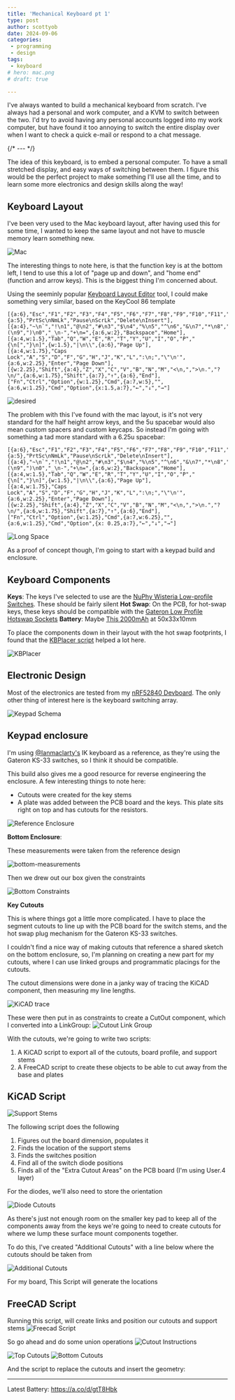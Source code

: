 ```yaml
---
title: 'Mechanical Keyboard pt 1'
type: post
author: scottyob
date: 2024-09-06
categories:
 - programming
 - design
tags:
 - keyboard
# hero: mac.png
# draft: true

---
```

I've always wanted to build a mechanical keyboard from scratch.  I've always had a personal and work computer, and a KVM to switch between the two.  I'd try to avoid having any personal accounts logged into my work computer, but have found it too annoying to switch the entire display over when I want to check a quick e-mail or respond to a chat message.

{/* --- */}



The idea of this keyboard, is to embed a personal computer.  To have a small stretched display, and easy ways of switching between them.  I figure this would be the perfect project to make something I'll use all the time, and to learn some more electronics and design skills along the way!

## Keyboard Layout

I've been very used to the Mac keyboard layout, after having used this for some time, I wanted to keep the same layout and not have to muscle memory learn something new. 

![Mac](mac.png)

The interesting things to note here, is that the function key is at the bottom left, I tend to use this a lot of "page up and down", and "home end" (function and arrow keys).  This is the biggest thing I'm concerned about.

Using the seeminly popular [Keyboard Layout Editor](http://www.keyboard-layout-editor.com/) tool, I could make something very similar, based on the KeyCool 86 template

```
[{a:6},"Esc","F1","F2","F3","F4","F5","F6","F7","F8","F9","F10","F11","F12",{a:5},"PrtSc\nNmLk","Pause\nScrLk","Delete\nInsert"],
[{a:4},"~\n`","!\n1","@\n2","#\n3","$\n4","%\n5","^\n6","&\n7","*\n8","(\n9",")\n0","_\n-","+\n=",{a:6,w:2},"Backspace","Home"],
[{a:4,w:1.5},"Tab","Q","W","E","R","T","Y","U","I","O","P","{\n[","}\n]",{w:1.5},"|\n\\",{a:6},"Page Up"],
[{a:4,w:1.75},"Caps Lock","A","S","D","F","G","H","J","K","L",":\n;","\"\n'",{a:6,w:2.25},"Enter","Page Down"],
[{w:2.25},"Shift",{a:4},"Z","X","C","V","B","N","M","<\n,",">\n.","?\n/",{a:6,w:1.75},"Shift",{a:7},"↑",{a:6},"End"],
["Fn","Ctrl","Option",{w:1.25},"Cmd",{a:7,w:5},"",{a:6,w:1.25},"Cmd","Option",{x:1.5,a:7},"←","↓","→"]
```
![desired](desired.png)

The problem with this I've found with the mac layout, is it's not very standard for the half height arrow keys, and the 5u spacebar would also mean custom spacers and custom keycaps.  So instead I'm going with something a tad more standard with a 6.25u spacebar:

```
[{a:6},"Esc","F1","F2","F3","F4","F5","F6","F7","F8","F9","F10","F11","F12",{a:5},"PrtSc\nNmLk","Pause\nScrLk","Delete\nInsert"],
[{a:4},"~\n`","!\n1","@\n2","#\n3","$\n4","%\n5","^\n6","&\n7","*\n8","(\n9",")\n0","_\n-","+\n=",{a:6,w:2},"Backspace","Home"],
[{a:4,w:1.5},"Tab","Q","W","E","R","T","Y","U","I","O","P","{\n[","}\n]",{w:1.5},"|\n\\",{a:6},"Page Up"],
[{a:4,w:1.75},"Caps Lock","A","S","D","F","G","H","J","K","L",":\n;","\"\n'",{a:6,w:2.25},"Enter","Page Down"],
[{w:2.25},"Shift",{a:4},"Z","X","C","V","B","N","M","<\n,",">\n.","?\n/",{a:6,w:1.75},"Shift",{a:7},"↑",{a:6},"End"],
["Fn","Ctrl","Option",{w:1.25},"Cmd",{a:7,w:6.25},"",{a:6,w:1.25},"Cmd","Option",{x: 0.25,a:7},"←","↓","→"]
```
![Long Space](long_space.png)

As a proof of concept though, I'm going to start with a keypad build and enclosure.

## Keyboard Components

**Keys**: The keys I've selected to use are the [NuPhy Wisteria Low-profile Switches](https://nuphy.com/products/nuphy-wisteria-t55-low-profile-switches).  These should be fairly silent
**Hot Swap**: On the PCB, for hot-swap keys, these keys should be compatible with the [Gateron Low Profile Hotswap Sockets](https://shop.beekeeb.com/product/gateron-low-profile-hotswap-socket/)
**Battery**: Maybe [This 2000mAh](https://a.co/d/hWbBQso) at 50x33x10mm


To place the components down in their layout with the hot swap footprints, I found that the [KBPlacer script](https://github.com/adamws/kicad-kbplacer) helped a lot here.

![KBPlacer](KBPlacer.png)

## Electronic Design

Most of the electronics are tested from my [nRF52840 Devboard](/post/2024-08-08-nrf52840-devboard).  The only other thing of interest here is the keyboard switching array.

![Keypad Schema](keypad-schema.png)


## Keypad enclosure

I'm using [@Ianmaclarty's](https://github.com/ianmaclarty/ik) IK keyboard as a reference, as they're using the Gateron KS-33 switches, so I think it should be compatible.

This build also gives me a good resource for reverse engineering the enclosure.  A few interesting things to note here:

- Cutouts were created for the key stems
- A plate was added between the PCB board and the keys.  This plate sits right on top and has cutouts for the resistors.

![Reference Enclosure](reference-enclosure.png)


**Bottom Enclosure**:

These measurements were taken from the reference design

![bottom-measurements](bottom-measurements.png)

Then we drew out our box given the constraints

![Bottom Constraints](bottom-constraints.png)


**Key Cutouts**

This is where things got a little more complicated.  I have to place the segment cutouts to line up with the PCB board for the switch stems, and the hot swap plug mechanism for the Gateron KS-33 switches.

I couldn't find a nice way of making cutouts that reference a shared sketch on the bottom enclosure, so, I'm planning on creating a new part for my cutouts, where I can use linked groups and programmatic placings for the cutouts.

The cutout dimensions were done in a janky way of tracing the KiCAD component, then measuring my line lengths.

![KiCAD trace](cutout-kicad.png)

These were then put in as constraints to create a CutOut component, which I converted into a LinkGroup:
![Cutout Link Group](cutout-link-group.png)


With the cutouts, we're going to write two scripts:
1. A KiCAD script to export all of the cutouts, board profile, and support stems
2. A FreeCAD script to create these objects to be able to cut away from the base and plates

## KiCAD Script

![Support Stems](support-stems.png)

The following script does the following
1. Figures out the board dimension, populates it
2. Finds the location of the support stems
3. Finds the switches position
4. Find all of the switch diode positions
5. Finds all of the "Extra Cutout Areas" on the PCB board (I'm using User.4 layer)

For the diodes, we'll also need to store the orientation 

![Diode Cutouts](diode-cutout.png)

As there's just not enough room on the smaller key pad to keep all of the components away from the keys
we're going to need to create cutouts for where we lump these surface mount components together.

To do this, I've created "Additional Cutouts" with a line below where the cutouts should be taken from

![Additional Cutouts](additional-cutouts.png)


For my board, This Script will generate the locations
<Gist gistId="scottyob/5369b60413889b4fae29030f5f2e58b8" />


## FreeCAD Script


Running this script, will create links and position our cutouts and support stems
![Freecad Script](freecad-script.png)

So go ahead and do some union operations
![Cutout Instructions](cutout-instructions.png)

![Top Cutouts](bottom-cutout-1.png)
![Bottom Cutouts](bottom-cutout-2.png)

And the script to replace the cutouts and insert the geometry:

<Gist gistId="scottyob/e8576c060ffe9018c50846e1fe934590" />


---
Latest Battery:  https://a.co/d/gtT8Hbk